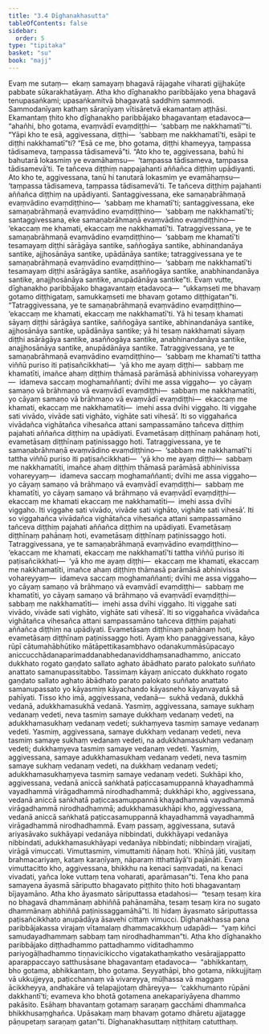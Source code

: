```yaml
---
title: "3.4 Dīghanakhasutta"
tableOfContents: false
sidebar:
  order: 5
type: "tipitaka"
basket: "su"
book: "majj"
---
```



<DynamicBreadcrumb />

<Division number="201" book="majj">

<Paragraph number="588" book="majj">
Evaṃ me sutaṃ—  ekaṃ samayaṃ bhagavā rājagahe viharati gijjhakūṭe pabbate sūkarakhatāyaṃ. Atha kho dīghanakho paribbājako yena bhagavā tenupasaṅkami; upasaṅkamitvā bhagavatā saddhiṃ sammodi. Sammodanīyaṃ kathaṃ sāraṇīyaṃ vītisāretvā ekamantaṃ aṭṭhāsi. Ekamantaṃ ṭhito kho dīghanakho paribbājako bhagavantaṃ etadavoca—  “ahañhi, bho gotama, evaṃvādī evaṃdiṭṭhi—  ‘sabbaṃ me nakkhamatī’”ti. “Yāpi kho te esā, aggivessana, diṭṭhi—  ‘sabbaṃ me nakkhamatī’ti, esāpi te diṭṭhi nakkhamatī”ti? “Esā ce me, bho gotama, diṭṭhi khameyya, taṃpassa tādisameva, taṃpassa tādisamevā”ti. “Ato kho te, aggivessana, bahū hi bahutarā lokasmiṃ ye evamāhaṃsu—  ‘taṃpassa tādisameva, taṃpassa tādisamevā’ti. Te tañceva diṭṭhiṃ nappajahanti aññañca diṭṭhiṃ upādiyanti. Ato kho te, aggivessana, tanū hi tanutarā lokasmiṃ ye evamāhaṃsu—  ‘taṃpassa tādisameva, taṃpassa tādisamevā’ti. Te tañceva diṭṭhiṃ pajahanti aññañca diṭṭhiṃ na upādiyanti. Santaggivessana, eke samaṇabrāhmaṇā evaṃvādino evaṃdiṭṭhino—  ‘sabbaṃ me khamatī’ti; santaggivessana, eke samaṇabrāhmaṇā evaṃvādino evaṃdiṭṭhino—  ‘sabbaṃ me nakkhamatī’ti; santaggivessana, eke samaṇabrāhmaṇā evaṃvādino evaṃdiṭṭhino—  ‘ekaccaṃ me khamati, ekaccaṃ me nakkhamatī’ti. Tatraggivessana, ye te samaṇabrāhmaṇā evaṃvādino evaṃdiṭṭhino—  ‘sabbaṃ me khamatī’ti tesamayaṃ diṭṭhi sārāgāya santike, saññogāya santike, abhinandanāya santike, ajjhosānāya santike, upādānāya santike; tatraggivessana ye te samaṇabrāhmaṇā evaṃvādino evaṃdiṭṭhino—  ‘sabbaṃ me nakkhamatī’ti tesamayaṃ diṭṭhi asārāgāya santike, asaññogāya santike, anabhinandanāya santike, anajjhosānāya santike, anupādānāya santike”ti.
</Paragraph>

</Division>
<Division number="202" book="majj">

<Paragraph number="589" book="majj">
Evaṃ vutte, dīghanakho paribbājako bhagavantaṃ etadavoca—  “ukkaṃseti me bhavaṃ gotamo diṭṭhigataṃ, samukkaṃseti me bhavaṃ gotamo diṭṭhigatan”ti.
</Paragraph>

<Paragraph number="590" book="majj">
“Tatraggivessana, ye te samaṇabrāhmaṇā evaṃvādino evaṃdiṭṭhino—  ‘ekaccaṃ me khamati, ekaccaṃ me nakkhamatī’ti. Yā hi tesaṃ khamati sāyaṃ diṭṭhi sārāgāya santike, saññogāya santike, abhinandanāya santike, ajjhosānāya santike, upādānāya santike; yā hi tesaṃ nakkhamati sāyaṃ diṭṭhi asārāgāya santike, asaññogāya santike, anabhinandanāya santike, anajjhosānāya santike, anupādānāya santike. Tatraggivessana, ye te samaṇabrāhmaṇā evaṃvādino evaṃdiṭṭhino—  ‘sabbaṃ me khamatī’ti tattha viññū puriso iti paṭisañcikkhati—  ‘yā kho me ayaṃ diṭṭhi—  sabbaṃ me khamatīti, imañce ahaṃ diṭṭhiṃ thāmasā parāmāsā abhinivissa vohareyyaṃ—  idameva saccaṃ moghamaññanti; dvīhi me assa viggaho—  yo cāyaṃ samaṇo vā brāhmaṇo vā evaṃvādī evaṃdiṭṭhi—  sabbaṃ me nakkhamatīti, yo cāyaṃ samaṇo vā brāhmaṇo vā evaṃvādī evaṃdiṭṭhi—  ekaccaṃ me khamati, ekaccaṃ me nakkhamatīti—  imehi assa dvīhi viggaho. Iti viggahe sati vivādo, vivāde sati vighāto, vighāte sati vihesā’. Iti so viggahañca vivādañca vighātañca vihesañca attani sampassamāno tañceva diṭṭhiṃ pajahati aññañca diṭṭhiṃ na upādiyati. Evametāsaṃ diṭṭhīnaṃ pahānaṃ hoti, evametāsaṃ diṭṭhīnaṃ paṭinissaggo hoti.
</Paragraph>

</Division>
<Division number="203" book="majj">

<Paragraph number="591" book="majj">
Tatraggivessana, ye te samaṇabrāhmaṇā evaṃvādino evaṃdiṭṭhino—  ‘sabbaṃ me nakkhamatī’ti tattha viññū puriso iti paṭisañcikkhati—  ‘yā kho me ayaṃ diṭṭhi—  sabbaṃ me nakkhamatīti, imañce ahaṃ diṭṭhiṃ thāmasā parāmāsā abhinivissa vohareyyaṃ—  idameva saccaṃ moghamaññanti; dvīhi me assa viggaho—  yo cāyaṃ samaṇo vā brāhmaṇo vā evaṃvādī evaṃdiṭṭhi—  sabbaṃ me khamatīti, yo cāyaṃ samaṇo vā brāhmaṇo vā evaṃvādī evaṃdiṭṭhi—  ekaccaṃ me khamati ekaccaṃ me nakkhamatīti—  imehi assa dvīhi viggaho. Iti viggahe sati vivādo, vivāde sati vighāto, vighāte sati vihesā’. Iti so viggahañca vivādañca vighātañca vihesañca attani sampassamāno tañceva diṭṭhiṃ pajahati aññañca diṭṭhiṃ na upādiyati. Evametāsaṃ diṭṭhīnaṃ pahānaṃ hoti, evametāsaṃ diṭṭhīnaṃ paṭinissaggo hoti.
</Paragraph>

</Division>
<Division number="204" book="majj">

<Paragraph number="592" book="majj">
Tatraggivessana, ye te samaṇabrāhmaṇā evaṃvādino evaṃdiṭṭhino—  ‘ekaccaṃ me khamati, ekaccaṃ me nakkhamatī’ti tattha viññū puriso iti paṭisañcikkhati—  ‘yā kho me ayaṃ diṭṭhi—  ekaccaṃ me khamati, ekaccaṃ me nakkhamatīti, imañce ahaṃ diṭṭhiṃ thāmasā parāmāsā abhinivissa vohareyyaṃ—  idameva saccaṃ moghamaññanti; dvīhi me assa viggaho—  yo cāyaṃ samaṇo vā brāhmaṇo vā evaṃvādī evaṃdiṭṭhi—  sabbaṃ me khamatīti, yo cāyaṃ samaṇo vā brāhmaṇo vā evaṃvādī evaṃdiṭṭhi—  sabbaṃ me nakkhamatīti—  imehi assa dvīhi viggaho. Iti viggahe sati vivādo, vivāde sati vighāto, vighāte sati vihesā’. Iti so viggahañca vivādañca vighātañca vihesañca attani sampassamāno tañceva diṭṭhiṃ pajahati aññañca diṭṭhiṃ na upādiyati. Evametāsaṃ diṭṭhīnaṃ pahānaṃ hoti, evametāsaṃ diṭṭhīnaṃ paṭinissaggo hoti.
</Paragraph>

</Division>
<Division number="205" book="majj">

<Paragraph number="593" book="majj">
Ayaṃ kho panaggivessana, kāyo rūpī cātumahābhūtiko mātāpettikasambhavo odanakummāsūpacayo aniccucchādanaparimaddanabhedanaviddhaṃsanadhammo, aniccato dukkhato rogato gaṇḍato sallato aghato ābādhato parato palokato suññato anattato samanupassitabbo. Tassimaṃ kāyaṃ aniccato dukkhato rogato gaṇḍato sallato aghato ābādhato parato palokato suññato anattato samanupassato yo kāyasmiṃ kāyachando kāyasneho kāyanvayatā sā pahīyati.
</Paragraph>

<Paragraph number="594" book="majj">
Tisso kho imā, aggivessana, vedanā—  sukhā vedanā, dukkhā vedanā, adukkhamasukhā vedanā. Yasmiṃ, aggivessana, samaye sukhaṃ vedanaṃ vedeti, neva tasmiṃ samaye dukkhaṃ vedanaṃ vedeti, na adukkhamasukhaṃ vedanaṃ vedeti; sukhaṃyeva tasmiṃ samaye vedanaṃ vedeti. Yasmiṃ, aggivessana, samaye dukkhaṃ vedanaṃ vedeti, neva tasmiṃ samaye sukhaṃ vedanaṃ vedeti, na adukkhamasukhaṃ vedanaṃ vedeti; dukkhaṃyeva tasmiṃ samaye vedanaṃ vedeti. Yasmiṃ, aggivessana, samaye adukkhamasukhaṃ vedanaṃ vedeti, neva tasmiṃ samaye sukhaṃ vedanaṃ vedeti, na dukkhaṃ vedanaṃ vedeti; adukkhamasukhaṃyeva tasmiṃ samaye vedanaṃ vedeti. Sukhāpi kho, aggivessana, vedanā aniccā saṅkhatā paṭiccasamuppannā khayadhammā vayadhammā virāgadhammā nirodhadhammā; dukkhāpi kho, aggivessana, vedanā aniccā saṅkhatā paṭiccasamuppannā khayadhammā vayadhammā virāgadhammā nirodhadhammā; adukkhamasukhāpi kho, aggivessana, vedanā aniccā saṅkhatā paṭiccasamuppannā khayadhammā vayadhammā virāgadhammā nirodhadhammā. Evaṃ passaṃ, aggivessana, sutavā ariyasāvako sukhāyapi vedanāya nibbindati, dukkhāyapi vedanāya nibbindati, adukkhamasukhāyapi vedanāya nibbindati; nibbindaṃ virajjati, virāgā vimuccati. Vimuttasmiṃ, vimuttamiti ñāṇaṃ hoti. ‘Khīṇā jāti, vusitaṃ brahmacariyaṃ, kataṃ karaṇīyaṃ, nāparaṃ itthattāyā’ti pajānāti. Evaṃ vimuttacitto kho, aggivessana, bhikkhu na kenaci saṃvadati, na kenaci vivadati, yañca loke vuttaṃ tena voharati, aparāmasan”ti.
</Paragraph>

</Division>
<Division number="206" book="majj">

<Paragraph number="595" book="majj">
Tena kho pana samayena āyasmā sāriputto bhagavato piṭṭhito ṭhito hoti bhagavantaṃ bījayamāno. Atha kho āyasmato sāriputtassa etadahosi—  “tesaṃ tesaṃ kira no bhagavā dhammānaṃ abhiññā pahānamāha, tesaṃ tesaṃ kira no sugato dhammānaṃ abhiññā paṭinissaggamāhā”ti. Iti hidaṃ āyasmato sāriputtassa paṭisañcikkhato anupādāya āsavehi cittaṃ vimucci. Dīghanakhassa pana paribbājakassa virajaṃ vītamalaṃ dhammacakkhuṃ udapādi—  “yaṃ kiñci samudayadhammaṃ sabbaṃ taṃ nirodhadhamman”ti. Atha kho dīghanakho paribbājako diṭṭhadhammo pattadhammo viditadhammo pariyogāḷhadhammo tiṇṇavicikiccho vigatakathaṃkatho vesārajjappatto aparappaccayo satthusāsane bhagavantaṃ etadavoca—  “abhikkantaṃ, bho gotama, abhikkantaṃ, bho gotama. Seyyathāpi, bho gotama, nikkujjitaṃ vā ukkujjeyya, paṭicchannaṃ vā vivareyya, mūḷhassa vā maggaṃ ācikkheyya, andhakāre vā telapajjotaṃ dhāreyya—  ‘cakkhumanto rūpāni dakkhantī’ti; evameva kho bhotā gotamena anekapariyāyena dhammo pakāsito. Esāhaṃ bhavantaṃ gotamaṃ saraṇaṃ gacchāmi dhammañca bhikkhusaṃghañca. Upāsakaṃ maṃ bhavaṃ gotamo dhāretu ajjatagge pāṇupetaṃ saraṇaṃ gatan”ti.

</Paragraph>
</Division>

<Paragraph number="596" type="center" book="majj">
Dīghanakhasuttaṃ niṭṭhitaṃ catutthaṃ.
</Paragraph>